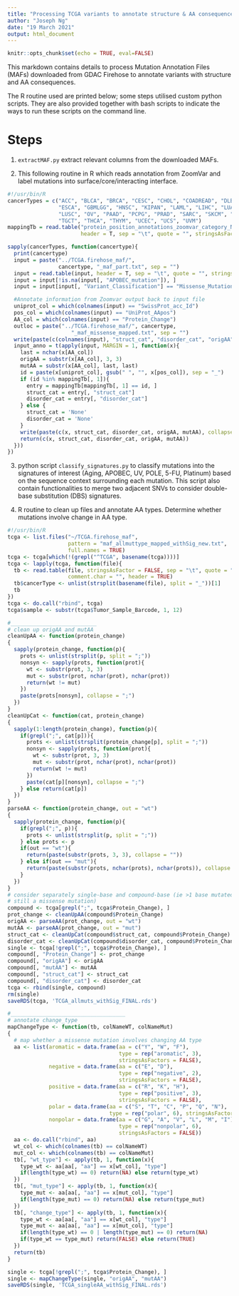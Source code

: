 ```yaml
---
title: "Processing TCGA variants to annotate structure & AA consequence information"
author: "Joseph Ng"
date: "19 March 2021"
output: html_document
---
```


```r
knitr::opts_chunk$set(echo = TRUE, eval=FALSE)
```

This markdown contains details to process Mutation Annotation Files (MAFs) downloaded from GDAC Firehose to annotate variants with structure and AA consequences.

The R routine used are printed below; some steps utilised custom python scripts. They are also provided together with bash scripts to indicate the ways to run these scripts on the command line.

# Steps

1. `extractMAF.py` extract relevant columns from the downloaded MAFs.

2. This following routine in R which reads annotation from ZoomVar and label mutations into surface/core/interacting interface.

```r
#!/usr/bin/R
cancerTypes = c("ACC", "BLCA", "BRCA", "CESC", "CHOL", "COADREAD", "DLBC", 
                "ESCA", "GBMLGG", "HNSC", "KIPAN", "LAML", "LIHC", "LUAD",
                "LUSC", "OV", "PAAD", "PCPG", "PRAD", "SARC", "SKCM", "STAD", 
                "TGCT", "THCA", "THYM", "UCEC", "UCS", "UVM")
mappingTb = read.table("protein_position_annotations_zoomvar_category_NEW.tsv",
                       header = T, sep = "\t", quote = "", stringsAsFactors = F)

sapply(cancerTypes, function(cancertype){
  print(cancertype)
  input = paste("../TCGA.firehose_maf/",
                cancertype, "_maf_part.txt", sep = "")
  input = read.table(input, header = T, sep = "\t", quote = "", stringsAsFactors = F, fill = T)
  input = input[!is.na(input[, "APOBEC_mutation"]), ]
  input = input[input[, "Variant_Classification"] == "Missense_Mutation", ]

  #Annotate information from Zoomvar output back to input file
  uniprot_col = which(colnames(input) == "SwissProt_acc_Id")
  pos_col = which(colnames(input) == "UniProt_AApos")
  AA_col = which(colnames(input) == "Protein_Change")
  outloc = paste("../TCGA.firehose_maf/", cancertype,
                    "_maf_missense_mapped.txt", sep = "")
  write(paste(c(colnames(input), "struct_cat", "disorder_cat", "origAA", "mutAA"), collapse="\t"), outloc)
  input_anno = t(apply(input, MARGIN = 1, function(x){
    last = nchar(x[AA_col])
    origAA = substr(x[AA_col], 3, 3)
    mutAA = substr(x[AA_col], last, last)
    id = paste(x[uniprot_col], gsub(" ", "", x[pos_col]), sep = "_")
    if (id %in% mappingTb[, 1]){
      entry = mappingTb[mappingTb[, 1] == id, ]
      struct_cat = entry[, "struct_cat"]
      disorder_cat = entry[, "disorder_cat"]
    } else {
      struct_cat = 'None'
      disorder_cat = 'None'
    }
    write(paste(c(x, struct_cat, disorder_cat, origAA, mutAA), collapse = "\t"), outloc, append = T)
    return(c(x, struct_cat, disorder_cat, origAA, mutAA))
  }))
})

```

3. python script `classify_signatures.py` to classify mutations into the signatures of interest (Aging, APOBEC, UV, POLE, 5-FU, Platinum) based on the sequence context surrounding each mutation. This script also contain functionalities to merge two adjacent SNVs to consider double-base substitution (DBS) signatures.

4. R routine to clean up files and annotate AA types. Determine whether mutations involve change in AA type.

```r
#!/usr/bin/R
tcga <- list.files("~/TCGA.firehose_maf", 
                   pattern = "maf_allmuttype_mapped_withSig_new.txt",
                   full.names = TRUE)
tcga <- tcga[which(!(grepl("^TCGA", basename(tcga))))]
tcga <- lapply(tcga, function(file){
  tb <- read.table(file, stringsAsFactor = FALSE, sep = "\t", quote = "",
                   comment.char = "", header = TRUE)
  tb$cancerType <- unlist(strsplit(basename(file), split = "_"))[1]
  tb
})
tcga <- do.call("rbind", tcga)
tcga$sample <- substr(tcga$Tumor_Sample_Barcode, 1, 12)

#___________________________
# clean up origAA and mutAA
cleanUpAA <- function(protein_change)
{
  sapply(protein_change, function(p){
    prots <- unlist(strsplit(p, split = ";"))
    nonsyn <- sapply(prots, function(prot){
      wt <- substr(prot, 3, 3)
      mut <- substr(prot, nchar(prot), nchar(prot))
      return(wt != mut)
    })
    paste(prots[nonsyn], collapse = ";")
  })
}
cleanUpCat <- function(cat, protein_change)
{
  sapply(1:length(protein_change), function(p){
    if(grepl(";", cat[p])){
      prots <- unlist(strsplit(protein_change[p], split = ";"))
      nonsyn <- sapply(prots, function(prot){
        wt <- substr(prot, 3, 3)
        mut <- substr(prot, nchar(prot), nchar(prot))
        return(wt != mut)
      })
      paste(cat[p][nonsyn], collapse = ";")
    } else return(cat[p])
  })
}
parseAA <- function(protein_change, out = "wt")
{
  sapply(protein_change, function(p){
    if(grepl(";", p)){
      prots <- unlist(strsplit(p, split = ";"))
    } else prots <- p
    if(out == "wt"){
      return(paste(substr(prots, 3, 3), collapse = ""))
    } else if(out == "mut"){
      return(paste(substr(prots, nchar(prots), nchar(prots)), collapse = ""))
    }
  })
}
# consider separately single-base and compound-base (ie >1 base mutated but 
# still a missense mutation)
compound <- tcga[grepl(";", tcga$Protein_Change), ]
prot_change <- cleanUpAA(compound$Protein_Change)
origAA <- parseAA(prot_change, out = "wt")
mutAA <- parseAA(prot_change, out = "mut")
struct_cat <- cleanUpCat(compound$struct_cat, compound$Protein_Change)
disorder_cat <- cleanUpCat(compound$disorder_cat, compound$Protein_Change)
single <- tcga[!grepl(";", tcga$Protein_Change), ]
compound[, "Protein_Change"] <- prot_change
compound[, "origAA"] <- origAA
compound[, "mutAA"] <- mutAA
compound[, "struct_cat"] <- struct_cat
compound[, "disorder_cat"] <- disorder_cat
tcga <- rbind(single, compound)
rm(single)
saveRDS(tcga, 'TCGA_allmuts_withSig_FINAL.rds')

#____________________________________
# annotate change_type
mapChangeType <- function(tb, colNameWT, colNameMut)
{
  # map whether a missense mutation involves changing AA type
  aa <- list(aromatic = data.frame(aa = c("Y", "W", "F"),
                                   type = rep("aromatic", 3), 
                                   stringsAsFactors = FALSE),
             negative = data.frame(aa = c("E", "D"),
                                   type = rep("negative", 2), 
                                   stringsAsFactors = FALSE),
             positive = data.frame(aa = c("R", "K", "H"),
                                   type = rep("positive", 3), 
                                   stringsAsFactors = FALSE),
             polar = data.frame(aa = c("S", "T", "C", "P", "Q", "N"),
                                type = rep("polar", 6), stringsAsFactors = FALSE),
             nonpolar = data.frame(aa = c("G", "A", "V", "L", "M", "I"),
                                   type = rep("nonpolar", 6), 
                                   stringsAsFactors = FALSE))
  aa <- do.call("rbind", aa)
  wt_col <- which(colnames(tb) == colNameWT)
  mut_col <- which(colnames(tb) == colNameMut)
  tb[, "wt_type"] <- apply(tb, 1, function(x){
    type_wt <- aa[aa[, "aa"] == x[wt_col], "type"]
    if(length(type_wt) == 0) return(NA) else return(type_wt)
  })
  tb[, "mut_type"] <- apply(tb, 1, function(x){
    type_mut <- aa[aa[, "aa"] == x[mut_col], "type"]
    if(length(type_mut) == 0) return(NA) else return(type_mut)
  })
  tb[, "change_type"] <- apply(tb, 1, function(x){
    type_wt <- aa[aa[, "aa"] == x[wt_col], "type"]
    type_mut <- aa[aa[, "aa"] == x[mut_col], "type"]
    if(length(type_wt) == 0 | length(type_mut) == 0) return(NA)
    if(type_wt == type_mut) return(FALSE) else return(TRUE)
  })
  return(tb)
}

single <- tcga[!grepl(";", tcga$Protein_Change), ]
single <- mapChangeType(single, "origAA", "mutAA")
saveRDS(single, 'TCGA_singleAA_withSig_FINAL.rds')

```

